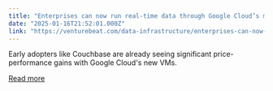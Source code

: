 ```yaml
---
title: "Enterprises can now run real-time data through Google Cloud’s most advanced VMs"
date: "2025-01-16T21:52:01.000Z"
link: "https://venturebeat.com/data-infrastructure/enterprises-can-now-run-real-time-data-through-google-clouds-most-advanced-vms/"
---
```


Early adopters like Couchbase are already seeing significant price-performance gains with Google Cloud's new VMs.

[Read more](https://venturebeat.com/data-infrastructure/enterprises-can-now-run-real-time-data-through-google-clouds-most-advanced-vms/)
